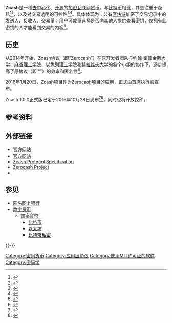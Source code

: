 <!-- {{citation style|time=2016-10-15T23:41:00+00:00}} -->
{{future}}
{{noteTA
|G1 = IT
|1 = zh-cn:Zcash; zh-hk:Zcash; zh-tw:Zcash;
}}
{{about|一种名为'''Zcash'''的虚拟货币|其协议|:en:Zerocash}}
{{Infobox currency
|image_1 = Zcash logo.svg
|image_title_1 = Zcash 标志
|date_of_introduction = {{Start date and age|df=yes|2016|10|28}}
|using_countries = 全球
|inflation_title = [[货币供给|货币供给]]
|inflation_rate = 有限发行（总量接近2100万，与比特币相同）
|inflation_source_date =
|symbol = ZEC、ⓩ
}}

'''Zcash'''是一種[[去中心化|去中心化]]、[[开源|开源]]的[[加密|加密]][[互联网|互联网]][[货币|货币]]。与[[比特币|比特币]]相比，其更注重于隐私<ref>{{Cite web |url=https://news.bitcoin.com/snowden-zcash-bitcoin-risks/ |title=Snowden: Anonymous 'Zcash' Could Solve Bitcoin Surveillance Risks |accessdate=2016-10-08 |author=Jon Southurst |date=2016-06-07 |publisher=Bitcoin.com |language=en |archive-date=2022-04-01 |archive-url=https://web.archive.org/web/20220401202518/https://news.bitcoin.com/snowden-zcash-bitcoin-risks/ |dead-url=no }}</ref><ref>{{Cite web |url= |title=斯诺登：匿名Zcash项目可解决比特币的监视风险 |accessdate=2016-10-08 |author=隔夜的粥 |date=2016-06-08 |publisher=巴比特}}</ref>，以及对交易透明的可控性<ref>{{Cite web |url=https://bitcoinmagazine.com/articles/zcash-creator-on-the-upcoming-zcash-launch-privacy-and-the-unfinished-internet-revolution-1472568389 |title=Zcash Creator on the Upcoming Zcash Launch, Privacy and the Unfinished Internet Revolution |accessdate=2016-10-08 |author=Giulio Prisco |date=2016-08-30 |publisher=Bitcoin Magazine |language=en |archive-date=2020-11-08 |archive-url=https://web.archive.org/web/20201108114832/https://bitcoinmagazine.com/articles/zcash-creator-on-the-upcoming-zcash-launch-privacy-and-the-unfinished-internet-revolution-1472568389 |dead-url=no }}</ref><ref>{{Cite web |url=https://www.wired.com/2016/01/zcash-an-untraceable-bitcoin-alternative-launches-in-alpha/ |title=Zcash, an Untraceable Bitcoin Alternative, Launches in Alpha |accessdate=2016-10-08 |author=Andy Greenberg |date=2016-01-20 |publisher=WIRED |language=en |archive-date=2022-01-19 |archive-url=https://web.archive.org/web/20220119082047/https://www.wired.com/2016/01/zcash-an-untraceable-bitcoin-alternative-launches-in-alpha/ |dead-url=no }}</ref>。具体体现为：公有[[区块链|区块链]]加密了交易记录中的发送人、接收人、交易量；用户可裁量选择是否向其他人提供查看[[密钥|密钥]]，仅拥有此密钥的人才能看到交易的内容<ref>{{Cite web|url = https://z.cash/about.html|title = Zcash - About|accessdate = 2016-10-08|language = en|quote = Zcash is a decentralized and open-source cryptocurrency that offers privacy and selective transparency of transactions. Zcash payments are published on a public blockchain, but the sender, recipient, and amount of a transaction remain private.|archive-date = 2018-09-29|archive-url = https://web.archive.org/web/20180929023403/https://z.cash/about.html|dead-url = no}}</ref>。

{{fact|Zcash团队认为Zcash有能力与比特币竞争。}}

== 历史 ==
从2014年开始，Zcash协议（即“Zerocash”）在原开发者团队与[[约翰·霍普金斯大学|约翰·霍普金斯大学]]、[[麻省理工学院|麻省理工学院]]、[[以色列理工学院|以色列理工学院]]和[[特拉维夫大学|特拉维夫大学]]的各个小组的协作下，逐步提高了原协议（即 “{{link-en|Zerocoin|Zerocoin}}”）的效率和匿名性<ref>{{Cite book|url=http://zerocash-project.org/media/pdf/zerocash-extended-20140518.pdf|title=Zerocash: Decentralized Anonymous Payments from Bitcoin (extended version)|last=Eli|first=Ben-Sasson|publisher=|year=2014|isbn=|location=|pages=|language=en|access-date=2016-10-08|archive-date=2022-02-08|archive-url=https://web.archive.org/web/20220208224145/http://zerocash-project.org/media/pdf/zerocash-extended-20140518.pdf|dead-url=no}}</ref>。

2016年1月20日，Zcash项目作为Zerocash项目的应用，正式由[[首席执行官|首席执行官]]{{link-en|Zooko Wilkox|Zooko Wilcox-O'Hearn}}宣布。

Zcash 1.0.0正式版已定于2016年10月28日发布<ref>{{Cite web |url=https://z.cash/blog/zcash-launch-and-roadmap.html |title=Zcash Launch and Roadmap |accessdate=2016-10-09 |author=Nathan Wilcox |date=2016-08-15 |publisher= |language=en |archive-date=2017-09-28 |archive-url=https://web.archive.org/web/20170928131656/https://z.cash/blog/zcash-launch-and-roadmap.html |dead-url=no }}</ref><ref>{{Cite web |url=https://twitter.com/zcashco/status/766055061134843904 |title= |accessdate=2016-10-09 |author=Zcash Company |date=2016-08-18 |publisher=Twitter |language=en |archive-date=2019-02-18 |archive-url=https://web.archive.org/web/20190218130534/https://twitter.com/zcashco/status/766055061134843904 |dead-url=no }}</ref>，同时也将开放挖矿。

== 参考资料 ==
{{Reflist|30em}}

== 外部链接 ==
* [https://z.cash/zh/index.html 官方网站] {{Wayback|url=https://z.cash/zh/index.html |date=20180822212657 }}{{zh}}
* [https://z.cash/ 官方网站] {{Wayback|url=https://z.cash/ |date=20210401170214 }}{{en}}
* [https://github.com/zcash/zips/raw/master/protocol/protocol.pdf Zcash Protocol Specification]{{en}}
* [http://zerocash-project.org/ Zerocash Project] {{Wayback|url=http://zerocash-project.org/ |date=20220306075951 }}{{en}}
* {{Github|https://github.com/zcash/zcash}}

== 参见 ==
{{Portal box|密碼學|經濟學|自由軟體|互联网|錢幣學}}
* [[匿名网上银行|匿名网上银行]]
* [[数字货币|数字货币]]
** [[加密貨幣|加密貨幣]]
*** [[比特币|比特币]]
*** [[以太坊|以太坊]]
*** [[比特幣私密|比特幣私密]]

{{-}}
{{加密货币}}

{{Authority control}}

[[Category:密码货币|Category:密码货币]]
[[Category:应用层协议|Category:应用层协议]]
[[Category:使用MIT许可证的软件|Category:使用MIT许可证的软件]]
[[Category:密码学|Category:密码学]]